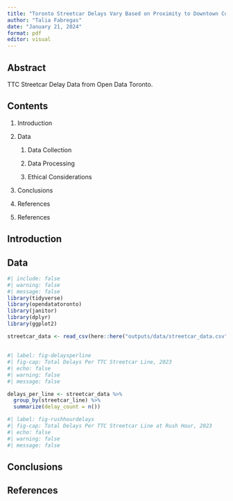 ```yaml
---
title: "Toronto Streetcar Delays Vary Based on Proximity to Downtown Core and Time of Day"
author: "Talia Fabregas"
date: "January 21, 2024"
format: pdf
editor: visual
---
```


## Abstract

TTC Streetcar Delay Data from Open Data Toronto.

## Contents

1.  Introduction

2.  Data

    1.  Data Collection

    2.  Data Processing

    3.  Ethical Considerations

3.  Conclusions

4.  References

5.  References

## Introduction

## Data

```r
#| include: false
#| warning: false
#| message: false
library(tidyverse)
library(opendatatoronto)
library(janitor)
library(dplyr)
library(ggplot2)

streetcar_data <- read_csv(here::here("outputs/data/streetcar_data.csv"))

```

## 

```r
#| label: fig-delaysperline
#| fig-cap: Total Delays Per TTC Streetcar Line, 2023
#| echo: false
#| warning: false
#| message: false

delays_per_line <- streetcar_data %>%
  group_by(streetcar_line) %>%
  summarize(delay_count = n())


```

```r
#| label: fig-rushhourdelays
#| fig-cap: Total Delays Per TTC Streetcar Line at Rush Hour, 2023
#| echo: false
#| warning: false
#| message: false

```

## Conclusions

## References
